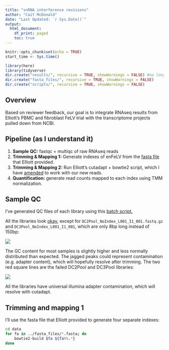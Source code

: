 ```yaml
---
title: "snRNA interference revisions"
author: "Cait McDonald"
date: "Last Updated: `r Sys.Date()`"
output:
  html_document:
    df_print: paged
    toc: true
---
```


```r
knitr::opts_chunk$set(echo = TRUE)
start_time <- Sys.time()
```

```r
library(here)
library(tidyverse)
dir.create("results/", recursive = TRUE, showWarnings = FALSE) #no longer using this structure since I'm trying to use snakemake
dir.create("fasta_files/", recursive = TRUE, showWarnings = FALSE)
dir.create("scripts/", recursive = TRUE, showWarnings = FALSE)

```

## Overview
Based on reviewer feedback, our goal is to integrate RNAseq results from Elliott's PBMC and fibroblast FeLV trial with the transcriptome projects pulled down from NCBI.

## Pipeline (as I understand it)

1. __Sample QC:__ fastqc + multiqc of raw RNAseq reads
1. __Trimming & Mapping 1:__ Generate indexes of enFeLV from the [fasta file](enFeLV.fasta) that Elliott provided.
1. __Trimming & Mapping 2:__ Run Elliott's cutadapt + bowtie2 script, which I have [amended](scripts/SA3_base_operations_cait.sh) to work with our new reads.
1. __Quantification:__ generate read counts mapped to each index using TMM normalization.

## Sample QC

I've generated QC files of each library using this [batch script.](scripts/fastqc.sh)

All the libraries look [okay](results/multiqc/raw/multiqc_report.html), except for `DC2Pool_NoIndex_L001_I1_001.fastq.gz` and `DC3Pool_NoIndex_L001_I1_001`, which are only 8bp long instead of 150bp:

![](images/sequencecontent.png)

The GC content for most samples is slightly higher and less normally distributed than expected. The jagged peaks could represent contamination (e.g. adapter content), which will hopefully resolve after trimming. The two red square lines are the failed DC2Pool and DC3Pool libraries:

![](images/GCcontent.png)

All the libraries have universal illumina adapter contamination, which will resolve with cutadapt.

## Trimming and mapping 1

I'll use the fasta file that Elliott provided to generate four separate indexes:

```bash
cd data
for fa in ../fasta_files/*.fasta; do
    bowtie2-build $fa ${fa%%.*}
done
```



